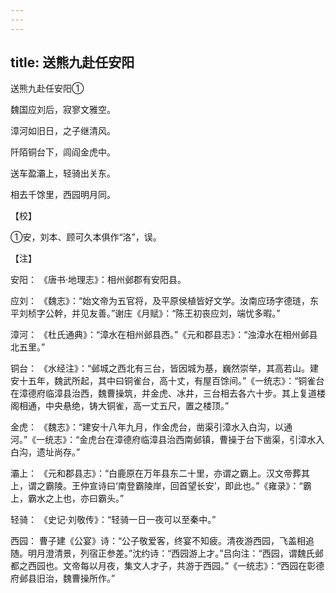 ```yaml
---
---
---
```

title: 送熊九赴任安阳
---



送熊九赴任安阳①


魏国应刘后，寂寥文雅空。

漳河如旧日，之子继清风。

阡陌铜台下，闾阎金虎中。

送车盈灞上，轻骑出关东。

相去千馀里，西园明月同。

【校】

①安，刘本、顾可久本俱作“洛”，误。

【注】

安阳： 《唐书·地理志》：相州邺郡有安阳县。

应刘： 《魏志》：“始文帝为五官将，及平原侯植皆好文学。汝南应玚字德琏，东平刘桢字公幹，并见友善。”谢庄《月赋》：“陈王初丧应刘，端忧多暇。”

漳河： 《杜氏通典》：“漳水在相州邺县西。”《元和郡县志》：“浊漳水在相州邺县北五里。”

铜台： 《水经注》：“邺城之西北有三台，皆因城为基，巍然崇举，其高若山。建安十五年，魏武所起，其中曰铜雀台，高十丈，有屋百馀间。”《一统志》：“铜雀台在漳德府临漳县治西，魏曹操筑，并金虎、冰井，三台相去各六十步。其上复道楼阁相通，中央悬绝，铸大铜雀，高一丈五尺，置之楼顶。”

金虎： 《魏志》：“建安十八年九月，作金虎台，凿渠引漳水入白沟，以通河。”《一统志》：“金虎台在漳德府临漳县治西南邺镇，曹操于台下凿渠，引漳水入白沟，遗址尚存。”

灞上： 《元和郡县志》：“白鹿原在万年县东二十里，亦谓之霸上。汉文帝葬其上，谓之霸陵。王仲宣诗曰‘南登霸陵岸，回首望长安’，即此也。”《雍录》：“霸上，霸水之上也，亦曰霸头。”

轻骑： 《史记·刘敬传》：“轻骑一日一夜可以至秦中。”

西园： 曹子建《公宴》诗：“公子敬爱客，终宴不知疲。清夜游西园，飞盖相追随。明月澄清景，列宿正参差。”沈约诗：“西园游上才。”吕向注：“西园，谓魏氏邺都之西园也。文帝每以月夜，集文人才子，共游于西园。”《一统志》：“西园在彰德府邺县旧治，魏曹操所作。”